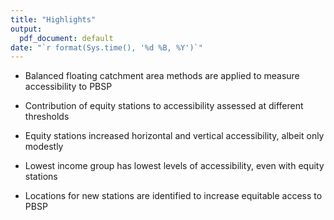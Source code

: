 ```yaml
---
title: "Highlights"
output:
  pdf_document: default
date: "`r format(Sys.time(), '%d %B, %Y')`"
---
```


* Balanced floating catchment area methods are applied to measure accessibility to PBSP

* Contribution of equity stations to accessibility assessed at different thresholds

* Equity stations increased horizontal and vertical accessibility, albeit only modestly

* Lowest income group has lowest levels of accessibility, even with equity stations

* Locations for new stations are identified to increase equitable access to PBSP
